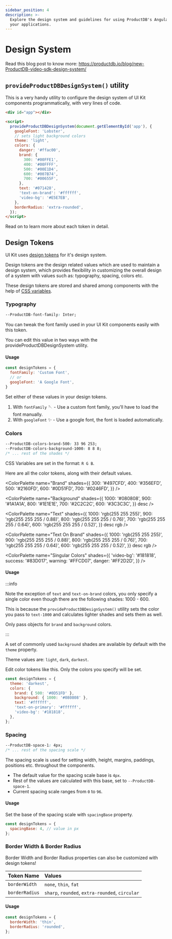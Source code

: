 ```yaml
---
sidebar_position: 4
description: >-
  Explore the design system and guidelines for using ProductDB's Angular UI Kit in
  your applications.
---
```


# Design System

Read this blog post to know more:
https://productdb.io/blog/new-ProductDB-video-sdk-design-system/

## `provideProductDBDesignSystem()` utility

This is a very handy utility to configure the design system of UI Kit components
programmatically, with very lines of code.

```html
<div id="app"></div>

<script>
  provideProductDBDesignSystem(document.getElementById('app'), {
    googleFont: 'Lobster',
    // sets light background colors
    theme: 'light',
    colors: {
      danger: '#ffac00',
      brand: {
        300: '#00FFE1',
        400: '#00FFFF',
        500: '#00E1D4',
        600: '#007B74',
        700: '#00655F',
      },
      text: '#071428',
      'text-on-brand': '#ffffff',
      'video-bg': '#E5E7EB',
    },
    borderRadius: 'extra-rounded',
  });
</script>
```

Read on to learn more about each token in detail.

## Design Tokens

UI Kit uses [design tokens](https://css-tricks.com/what-are-design-tokens/) for
it's design system.

Design tokens are the design related values which are used to maintain a design
system, which provides flexibility in customizing the overall design of a system
with values such as: typography, spacing, colors etc.

These design tokens are stored and shared among components with the help of
[CSS variables](https://developer.mozilla.org/en-US/docs/Web/CSS/Using_CSS_custom_properties).

### Typography

```css
--ProductDB-font-family: Inter;
```

You can tweak the font family used in your UI Kit components easily with this
token.

You can edit this value in two ways with the provideProductDBDesignSystem utility.

#### Usage

```js
const designTokens = {
  fontFamily: 'Custom Font',
  // or
  googleFont: 'A Google Font',
}
```

Set either of these values in your design tokens.

1. With `fontFamily` 🪡 - Use a custom font family, you'll have to load the font
   manually.
2. With `googleFont` ✨ - Use a google font, the font is loaded automatically.

### Colors

```css
--ProductDB-colors-brand-500: 33 96 253;
--ProductDB-colors-background-1000: 8 8 8;
/* ... rest of the shades */
```

CSS Variables are set in the format: `R G B`.

Here are all the color tokens, along with their default values.

<ColorPalette
  name="Brand"
  shades={{
    300: '#497CFD',
    400: '#356EFD',
    500: '#2160FD',
    600: '#0D51FD',
    700: '#0246FD',
  }}
/>

<ColorPalette
  name="Background"
  shades={{
    1000: '#080808',
    900: '#1A1A1A',
    800: '#1E1E1E',
    700: '#2C2C2C',
    600: '#3C3C3C',
  }}
  desc
/>

<ColorPalette
  name="Text"
  shades={{
    1000: 'rgb(255 255 255)',
    900: 'rgb(255 255 255 / 0.88)',
    800: 'rgb(255 255 255 / 0.76)',
    700: 'rgb(255 255 255 / 0.64)',
    600: 'rgb(255 255 255 / 0.52)',
  }}
  desc
  rgb
/>

<ColorPalette
  name="Text On Brand"
  shades={{
    1000: 'rgb(255 255 255)',
    900: 'rgb(255 255 255 / 0.88)',
    800: 'rgb(255 255 255 / 0.76)',
    700: 'rgb(255 255 255 / 0.64)',
    600: 'rgb(255 255 255 / 0.52)',
  }}
  desc
  rgb
/>

<ColorPalette
  name="Singular Colors"
  shades={{
    'video-bg': '#181818',
    success: '#83D017',
    warning: '#FFCD07',
    danger: '#FF2D2D',
  }}
/>

#### Usage

:::info

Note the exception of `text` and `text-on-brand` colors, you only specify a
single color even though there are the following shades: 1000 - 600.

This is because the `provideProductDBDesignSystem()` utility sets the color you pass
to `text-1000` and calculates lighter shades and sets them as well.

Only pass objects for `brand` and `background` colors.

:::

A set of commonly used `background` shades are available by default with the
`theme` property.

Theme values are: `light`, `dark`, `darkest`.

Edit color tokens like this. Only the colors you specify will be set.

```js
const designTokens = {
  theme: 'darkest',
  colors: {
    brand: { 500: '#0D51FD' },
    background: { 1000: '#080808' },
    text: '#ffffff',
    'text-on-primary': '#ffffff',
    'video-bg': '#181818',
  },
};
```

### Spacing

```css
--ProductDB-space-1: 4px;
/* ... rest of the spacing scale */
```

The spacing scale is used for setting width, height, margins, paddings,
positions etc. throughout the components.

- The default value for the spacing scale base is `4px`.
- Rest of the values are calculated with this base, set to `--ProductDB-space-1`.
- Current spacing scale ranges from `0` to `96`.

#### Usage

Set the base of the spacing scale with `spacingBase` property.

```js
const designTokens = {
  spacingBase: 4, // value in px
};
```

### Border Width & Border Radius

Border Width and Border Radius properties can also be customized with design
tokens!

| Token Name     | Values                                          |
| :------------- | :---------------------------------------------- |
| `borderWidth`  | `none`, `thin`, `fat`                           |
| `borderRadius` | `sharp`, `rounded`, `extra-rounded`, `circular` |

#### Usage

```js
const designTokens = {
  borderWidth: 'thin',
  borderRadius: 'rounded',
};
```

<head>
  <title>Angular UI Kit Design System</title>
  <meta name="description" content="Explore the design system and guidelines for using ProductDB's Angular UI Kit in your applications."/>
</head>
